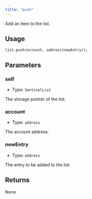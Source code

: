 ```yaml
---
title: "push"
---
```


Add an item to the list.

## Usage

```solidity
list.push(account, address(newEntry));
```

## Parameters

### self

- Type: `SentinelList`

The storage pointer of the list.

### account

- Type: `address`

The account address.

### newEntry

- Type: `address`

The entry to be added to the list.

## Returns

None
